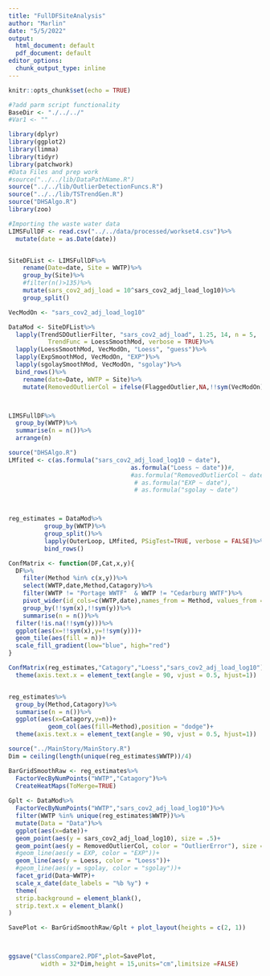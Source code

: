 ```yaml
---
title: "FullDFSiteAnalysis"
author: "Marlin"
date: "5/5/2022"
output:
  html_document: default
  pdf_document: default
editor_options:
  chunk_output_type: inline
---
```


```r
knitr::opts_chunk$set(echo = TRUE)
```

```r

#?add parm script functionality
BaseDir <- "./../../"
#Var1 <- ""

library(dplyr)
library(ggplot2)
library(limma)
library(tidyr)
library(patchwork)
#Data Files and prep work
#source("../../lib/DataPathName.R")
source("../../lib/OutlierDetectionFuncs.R")
source("../../lib/TSTrendGen.R")
source("DHSAlgo.R")
library(zoo)

#Importing the waste water data
LIMSFullDF <- read.csv("../../data/processed/workset4.csv")%>%
  mutate(date = as.Date(date))


SiteDFList <- LIMSFullDF%>%
    rename(Date=date, Site = WWTP)%>%
    group_by(Site)%>%
    #filter(n()>135)%>%
    mutate(sars_cov2_adj_load = 10^sars_cov2_adj_load_log10)%>%
    group_split()

VecModOn <- "sars_cov2_adj_load_log10"

DataMod <- SiteDFList%>%
  lapply(TrendSDOutlierFilter, "sars_cov2_adj_load", 1.25, 14, n = 5, 
           TrendFunc = LoessSmoothMod, verbose = TRUE)%>%
  lapply(LoessSmoothMod, VecModOn, "Loess", "guess")%>%
  lapply(ExpSmoothMod, VecModOn, "EXP")%>%
  lapply(sgolaySmoothMod, VecModOn, "sgolay")%>%
  bind_rows()%>%
    rename(date=Date, WWTP = Site)%>%
    mutate(RemovedOutlierCol = ifelse(FlaggedOutlier,NA,!!sym(VecModOn)))



LIMSFullDF%>%
  group_by(WWTP)%>%
  summarise(n = n())%>%
  arrange(n)
```


```r
source("DHSAlgo.R")
LMfited <- c(as.formula("sars_cov2_adj_load_log10 ~ date"),
                                  as.formula("Loess ~ date"))#,
                                  #as.formula("RemovedOutlierCol ~ date"))
                                   # as.formula("EXP ~ date"),
                                   # as.formula("sgolay ~ date")



reg_estimates = DataMod%>%
          group_by(WWTP)%>%
          group_split()%>%
          lapply(OuterLoop, LMfited, PSigTest=TRUE, verbose = FALSE)%>%
          bind_rows()

```



```r

ConfMatrix <- function(DF,Cat,x,y){
  DF%>%
    filter(Method %in% c(x,y))%>%
    select(WWTP,date,Method,Catagory)%>%
    filter(WWTP != "Portage WWTF"  & WWTP != "Cedarburg WWTF")%>%
    pivot_wider(id_cols=c(WWTP,date),names_from = Method, values_from = !!sym(Cat))%>%
    group_by(!!sym(x),!!sym(y))%>%
    summarise(n = n())%>%
  filter(!is.na(!!sym(y)))%>%
  ggplot(aes(x=!!sym(x),y=!!sym(y)))+
  geom_tile(aes(fill = n))+
  scale_fill_gradient(low="blue", high="red")
}

ConfMatrix(reg_estimates,"Catagory","Loess","sars_cov2_adj_load_log10")+ 
  theme(axis.text.x = element_text(angle = 90, vjust = 0.5, hjust=1))


reg_estimates%>%
  group_by(Method,Catagory)%>%
  summarise(n = n())%>%
  ggplot(aes(x=Catagory,y=n))+
           geom_col(aes(fill=Method),position = "dodge")+ 
  theme(axis.text.x = element_text(angle = 90, vjust = 0.5, hjust=1))
```

```r
source("../MainStory/MainStory.R")
Dim = ceiling(length(unique(reg_estimates$WWTP))/4)

BarGridSmoothRaw <- reg_estimates%>%
  FactorVecByNumPoints("WWTP","Catagory")%>%
  CreateHeatMaps(ToMerge=TRUE)
 
Gplt <- DataMod%>%
  FactorVecByNumPoints("WWTP","sars_cov2_adj_load_log10")%>%
  filter(WWTP %in% unique(reg_estimates$WWTP))%>%
  mutate(Data = "Data")%>%
  ggplot(aes(x=date))+
  geom_point(aes(y = sars_cov2_adj_load_log10), size = .5)+
  geom_point(aes(y = RemovedOutlierCol, color = "OutlierError"), size = .5)+
  #geom_line(aes(y = EXP, color = "EXP"))+
  geom_line(aes(y = Loess, color = "Loess"))+
  #geom_line(aes(y = sgolay, color = "sgolay"))+
  facet_grid(Data~WWTP)+
  scale_x_date(date_labels = "%b %y") +
  theme(
  strip.background = element_blank(),
  strip.text.x = element_blank()
)

SavePlot <- BarGridSmoothRaw/Gplt + plot_layout(heights = c(2, 1))



ggsave("ClassCompare2.PDF",plot=SavePlot,
         width = 32*Dim,height = 15,units="cm",limitsize =FALSE)

```

